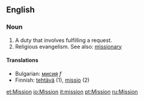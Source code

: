 ==English==

===Noun===
#A duty that involves fulfilling a request.
#Religious evangelism.  See also: [[missionary]]

====Translations====
* Bulgarian: [[мисия]] ''f''
*Finnish: [[tehtävä]] (1), [[missio]] (2)

[[et:Mission]]
[[io:Mission]]
[[it:mission]]
[[pt:Mission]]
[[ru:Mission]]